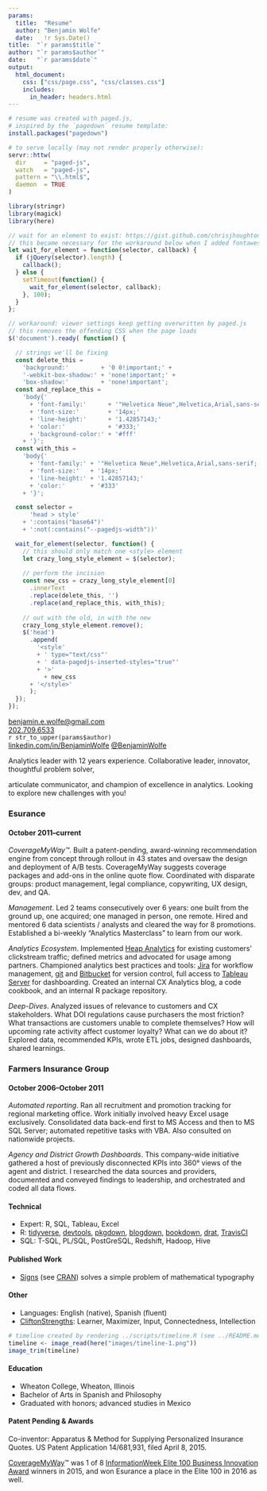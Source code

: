 ```yaml
---
params:
  title:  "Resume"
  author: "Benjamin Wolfe"
  date:   !r Sys.Date()
title:  "`r params$title`"
author: "`r params$author`"
date:   "`r params$date`"
output:
  html_document:
    css: ["css/page.css", "css/classes.css"]
    includes:
      in_header: headers.html
---
```


```r
# resume was created with paged.js,
# inspired by the `pagedown` resume template:
install.packages("pagedown")

# to serve locally (may not render properly otherwise):
servr::httw(
  dir     = "paged-js",
  watch   = "paged-js",
  pattern = "\\.html$",
  daemon  = TRUE
)
```

```r
library(stringr)
library(magick)
library(here)
```

```js
// wait for an element to exist: https://gist.github.com/chrisjhoughton/7890303
// this became necessary for the workaround below when I added fontawesome
let wait_for_element = function(selector, callback) {
  if (jQuery(selector).length) {
    callback();
  } else {
    setTimeout(function() {
      wait_for_element(selector, callback);
    }, 100);
  }
};

// workaround: viewer settings keep getting overwritten by paged.js
// this removes the offending CSS when the page loads
$('document').ready( function() {

  // strings we'll be fixing
  const delete_this = 
    'background:'         + '0 0!important;' + 
    '-webkit-box-shadow:' + 'none!important;' + 
    'box-shadow:'         + 'none!important';
  const and_replace_this =
    'body{'
      + 'font-family:'      + '"Helvetica Neue",Helvetica,Arial,sans-serif;'
      + 'font-size:'        + '14px;'
      + 'line-height:'      + '1.42857143;'
      + 'color:'            + '#333;'
      + 'background-color:' + '#fff'
    + '}';
  const with_this =
    'body{'
      + 'font-family:' + '"Helvetica Neue",Helvetica,Arial,sans-serif;'
      + 'font-size:'   + '14px;'
      + 'line-height:' + '1.42857143;'
      + 'color:'       + '#333'
    + '}';

  const selector = 
      'head > style'
    + ':contains("base64")'
    + ':not(:contains("--pagedjs-width"))'

  wait_for_element(selector, function() {
    // this should only match one <style> element
    let crazy_long_style_element = $(selector);
    
    // perform the incision
    const new_css = crazy_long_style_element[0]
      .innerText
      .replace(delete_this, '')
      .replace(and_replace_this, with_this);
  
    // out with the old, in with the new
    crazy_long_style_element.remove();
    $('head')
      .append(
        '<style'
        + ' type="text/css"'
        + ' data-pagedjs-inserted-styles="true"'
        + '>'
          + new_css
      + '</style>'
      );
  });
});
```

<div class="page">
  <div class="basics">
  <div class="column left"><i class="fas fa-paper-plane"></i><a href="mailto:benjamin.e.wolfe@gmail.com">benjamin.e.wolfe@gmail.com</a>  
  <i class="fas fa-mobile-alt"><a href="tel:202-709-6533"></i>202.709.6533</a>
  <!-- end basics left column -->
  </div>
  <div class="column center">`r str_to_upper(params$author)`
  <!-- end basics center column -->
  </div>
  <div class="column right">[linkedin.com/in/BenjaminWolfe][1]<i class="fab fa-linkedin"></i>
  [\@BenjaminWolfe][2]<i class="fab fa-twitter"></i>
  <!-- end basics right column -->
  </div>
<!-- end basics -->
</div>

<div class="summary">
Analytics leader with 12 years experience.
Collaborative leader, innovator, thoughtful problem solver,

articulate communicator, and champion of excellence in analytics.
Looking to explore new challenges with you!
<!-- end summary -->
</div>

<div class="details">
<div class="left">

### Esurance {.employer}
#### October 2011--current {.timing}

_CoverageMyWay™_.
Built a patent-pending, award-winning recommendation engine
from concept through rollout in 43 states
and oversaw the design and deployment of A/B tests.
CoverageMyWay suggests coverage packages and add-ons in the online quote flow.
Coordinated with disparate groups:
product management, legal compliance, copywriting, UX design, dev, and QA.

_Management_.
Led 2 teams consecutively over 6 years:
one built from the ground up, one acquired;
one managed in person, one remote.
Hired and mentored 6 data scientists / analysts
and cleared the way for 8 promotions.
Established a bi-weekly "Analytics Masterclass" to learn from our work.

_Analytics Ecosystem_.
Implemented [Heap Analytics][3] for existing customers' clickstream traffic;
defined metrics and advocated for usage among partners.
Championed analytics best practices and tools:
[Jira][4] for workflow management,
[git][5] and [Bitbucket][6] for version control,
full access to [Tableau Server][7] for dashboarding.
Created an internal CX Analytics blog, a code cookbook,
and an internal R package repository.

_Deep-Dives_.
Analyzed issues of relevance to customers and CX stakeholders.
What DOI regulations cause purchasers the most friction?
What transactions are customers unable to complete themselves?
How will upcoming rate activity affect customer loyalty?
What can we do about it?
Explored data, recommended KPIs, wrote ETL jobs, designed dashboards,
shared learnings.

### Farmers Insurance Group {.employer}
#### October 2006--October 2011 {.timing}

_Automated reporting_.
Ran all recruitment and promotion tracking for regional marketing office.
Work initially involved heavy Excel usage exclusively.
Consolidated data back-end first to MS Access and then to MS SQL Server;
automated repetitive tasks with VBA.
Also consulted on nationwide projects.

_Agency and District Growth Dashboards_.
This company-wide initiative gathered a host of previously disconnected KPIs
into 360° views of the agent and district.
I researched the data sources and providers,
documented and conveyed findings to leadership,
and orchestrated and coded all data flows.

<div class="bottom">
#### Technical
* Expert: R, SQL, Tableau, Excel
* R: [tidyverse][8], [devtools][9], [pkgdown][10],
  [blogdown][11], [bookdown][12], [drat][13], [TravisCI][14]
* SQL: T-SQL, PL/SQL, PostGreSQL, Redshift, Hadoop, Hive

#### Published Work
* [Signs][15] (see [CRAN][16]) solves a simple problem of mathematical typography

#### Other
* Languages: English (native), Spanish (fluent)
* [CliftonStrengths][17]: Learner, Maximizer, Input, Connectedness, Intellection

<!-- end bottom of details left column -->
</div>
<!-- end details left column -->
</div>
<div class="sidebar">
```r
# timeline created by rendering ../scripts/timeline.R (see ../README.md)
timeline <- image_read(here("images/timeline-1.png"))
image_trim(timeline)
```

#### Education
* Wheaton College, Wheaton, Illinois
* Bachelor of Arts in Spanish and Philosophy
* Graduated with honors; advanced studies in Mexico

#### Patent Pending & Awards
Co-inventor:
Apparatus & Method for Supplying Personalized Insurance Quotes.
US Patent Application 14/681,931, filed April 8, 2015. 

[CoverageMyWay][18]™ was 1 of 8
[InformationWeek Elite 100 Business Innovation Award][19] winners in 2015,
and won Esurance a place in the Elite 100 in 2016 as well.

<!-- end details sidebar column -->
</div>
<!-- end details -->
</div>
<!-- end page -->
</div>

[1]: https://www.linkedin.com/in/BenjaminWolfe
[2]: https://twitter.com/BenjaminWolfe
[3]: https://heap.io/
[4]: https://www.atlassian.com/software/jira
[5]: https://git-scm.com/
[6]: https://bitbucket.org/product
[7]: https://www.tableau.com/products/server
[8]: https://www.tidyverse.org/
[9]: https://devtools.r-lib.org/
[10]: https://pkgdown.r-lib.org/
[11]: https://bookdown.org/yihui/blogdown/
[12]: https://bookdown.org/yihui/bookdown/
[13]: https://github.com/eddelbuettel/drat
[14]: https://travis-ci.org/
[15]: https://benjaminwolfe.github.io/signs/
[16]: https://cran.r-project.org/web/packages/signs
[17]: https://www.gallup.com/cliftonstrengths
[18]: https://web.archive.org/web/20160218214238/https://blog.esurance.com/esurance-introduces-coverage-my-way/
[19]: https://www.informationweek.com/strategic-cio/executive-insights-and-innovation/esurance-puts-analytics-closer-to-the-customer/d/d-id/1319843
